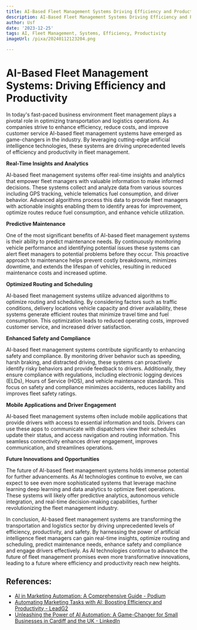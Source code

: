```yaml
---
title: AI-Based Fleet Management Systems Driving Efficiency and Productivity
description: AI-Based Fleet Management Systems Driving Efficiency and Productivity
author: Usf
date: '2023-12-25'
tags: AI, Fleet Management, Systems, Efficiency, Productivity
imageUrl: /pixa/20240112123204.png

---
```

# **AI-Based Fleet Management Systems: Driving Efficiency and Productivity**

In today's fast-paced business environment fleet management plays a pivotal role  in optimizing transportation and logistics operations. As companies strive to enhance efficiency, reduce costs, and improve customer service AI-based fleet management systems have emerged as game-changers in the industry. By leveraging cutting-edge artificial  intelligence technologies, these systems are  driving unprecedented levels of efficiency and productivity in fleet management.

**Real-Time Insights and Analytics**

AI-based fleet management systems  offer real-time  insights  and  analytics that empower fleet  managers with valuable information to make informed  decisions.  These systems collect and analyze data  from various sources including GPS tracking, vehicle telematics fuel consumption, and driver behavior. Advanced algorithms process this data to provide fleet managers  with actionable insights enabling them to identify  areas for improvement, optimize routes reduce fuel consumption, and enhance vehicle utilization.

**Predictive Maintenance**

One of the most significant benefits of AI-based fleet management systems is their ability to predict maintenance  needs. By continuously monitoring vehicle performance and identifying potential issues these systems can alert fleet managers to potential problems before they occur. This  proactive approach to maintenance helps prevent costly breakdowns, minimizes downtime, and  extends the lifespan of vehicles, resulting in reduced maintenance costs and  increased uptime.

**Optimized Routing  and Scheduling**

AI-based fleet management systems utilize advanced algorithms to optimize routing and scheduling. By considering factors such as traffic  conditions, delivery locations vehicle capacity and driver availability,  these systems generate efficient routes that minimize travel time  and fuel consumption. This optimization leads to reduced operating costs, improved customer service, and  increased driver satisfaction.

**Enhanced  Safety and  Compliance**

AI-based fleet management systems contribute  significantly  to enhancing safety and compliance. By monitoring driver behavior such as speeding, harsh braking, and distracted driving, these  systems can proactively identify risky behaviors and provide feedback to drivers. Additionally, they ensure compliance with regulations, including electronic logging devices (ELDs), Hours  of Service (HOS), and vehicle maintenance standards. This focus on  safety and compliance minimizes  accidents, reduces liability and  improves fleet safety ratings.

**Mobile Applications and Driver Engagement**

AI-based fleet management systems  often include  mobile applications that provide drivers with access  to essential information and tools. Drivers can use  these  apps to communicate with dispatchers view their schedules update their status, and access navigation and routing information. This seamless connectivity enhances driver  engagement, improves communication, and streamlines operations.

**Future Innovations and Opportunities**

The future of  AI-based fleet management systems holds immense  potential for further advancements. As AI technologies continue to evolve, we can expect to see even  more sophisticated systems that leverage machine  learning deep learning and data analytics to optimize  fleet operations. These systems will likely offer predictive analytics, autonomous vehicle integration, and  real-time decision-making capabilities, further revolutionizing the fleet management industry.

In conclusion, AI-based fleet management systems are  transforming the transportation and logistics sector by driving unprecedented levels of efficiency, productivity, and  safety. By harnessing the  power of artificial intelligence fleet managers can gain real-time insights,  optimize routing  and scheduling, predict maintenance needs, enhance safety and compliance and engage drivers effectively. As AI technologies continue to advance the  future of fleet management promises even  more transformative innovations, leading to a future where efficiency and productivity reach new  heights.

## References:
- [AI in Marketing Automation: A Comprehensive Guide - Podium](https://www.podium.com/article/ai-in-marketing-automation/)
- [Automating Marketing Tasks with AI: Boosting Efficiency and Productivity - LeadG2](https://leadg2.thecenterforsalesstrategy.com/blog/automating-marketing-tasks-with-ai)
- [Unleashing the Power of AI Automation: A Game-Changer for Small Businesses in Cardiff and the UK - LinkedIn](https://www.linkedin.com/pulse/unleashing-power-ai-automation-game-changer-small-cardiff-khan--uzvwf)
